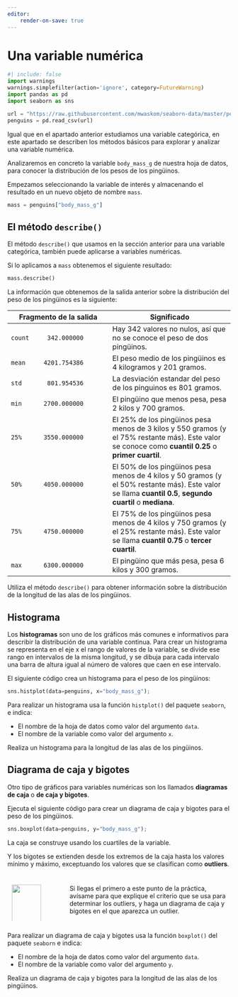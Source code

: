 ```yaml
---
editor:
    render-on-save: true
---
```



# Una variable numérica {#sec-1numerical}
```python
#| include: false
import warnings
warnings.simplefilter(action='ignore', category=FutureWarning)
import pandas as pd
import seaborn as sns

url = "https://raw.githubusercontent.com/mwaskom/seaborn-data/master/penguins.csv"
penguins = pd.read_csv(url)
```


Igual que en el apartado anterior estudiamos una variable categórica, en este apartado se describen los métodos básicos para explorar y analizar una variable numérica. 

Analizaremos en concreto la variable `body_mass_g` de nuestra hoja de datos, para conocer la distribución de los pesos de los pingüinos.

Empezamos seleccionando la variable de interés y almacenando el resultado en un nuevo objeto de nombre `mass`. 

```python
mass = penguins["body_mass_g"]
```

## El método `describe()` {#sec-1numerical-describe}

El método `describe()` que usamos en la sección anterior para una variable categórica, también puede aplicarse a variables numéricas. 

Si lo aplicamos a `mass` obtenemos el siguiente resultado:

```python
mass.describe()
```

La información que obtenemos de la salida anterior sobre la distribución del peso de los pingüinos es la siguiente:

Fragmento de la salida | Significado
----- | ------
`count     342.000000` | Hay 342 valores no nulos, así que no se conoce el peso de dos pingüinos.
`mean     4201.754386` | El peso medio de los pingüinos es $4$ kilogramos y $201$ gramos.
`std       801.954536` | La desviación estandar del peso de los pinguinos es $801$ gramos.
`min      2700.000000` | El pingüino que menos pesa, pesa $2$ kilos y $700$ gramos.
`25%      3550.000000` | El $25\%$ de los pingüinos pesa menos de $3$ kilos y $550$ gramos (y el $75\%$ restante más). Este valor se conoce como __cuantil 0.25__ o __primer cuartil__.
`50%      4050.000000` | El $50\%$ de los pingüinos pesa menos de $4$ kilos y $50$ gramos (y el $50\%$ restante más).  Este valor se llama  __cuantil 0.5__, __segundo cuartil__ o __mediana__.
`75%      4750.000000` | El $75\%$ de los pingüinos pesa menos de $4$ kilos y $750$ gramos (y el $25\%$ restante más).  Este valor se llama __cuantil 0.75__ o __tercer cuartil__.
`max      6300.000000` | El pingüino que más pesa, pesa $6$ kilos y $300$ gramos. 


:::{#exr-1numerical-describe}
Utiliza el método `describe()` para obtener información sobre la distribución de la longitud de las alas de los pingüinos.
:::


<!-- ```{python}
mass_sorted = mass.sort_values()
```
-->
<!-- ```{python}
mass_sorted[84:94] 
```-->
<!-- ```{python}
mass_sorted[255:265]
```  -->


## Histograma {#sec-1numerical-histogram}

<!-- - [ ] En `pandas` están `Dataframe.plot.hist()` y `Dataframe.hist()` -->

Los __histogramas__ son uno de los gráficos más comunes e informativos para describir la distribución de una variable continua. Para crear un histograma se representa en el eje x el rango de valores de la variable, se divide ese rango en intervalos de la misma longitud, y se dibuja para cada intervalo una barra de altura igual al número de valores que caen en ese intervalo. 

El siguiente código crea un histograma para el peso de los pingüinos:

```python
sns.histplot(data=penguins, x="body_mass_g");
```

::: {.callout-note}
Para realizar un histograma usa la función `histplot()` del paquete `seaborn`, e indica:

- El nombre de la hoja de datos como valor del argumento `data`.
- El nombre de la variable como valor del argumento `x`.
:::


:::{#exr-1numerical-histplot}
Realiza un histograma para la longitud de las alas de los pingüinos.
:::


## Diagrama de caja y bigotes

<!-- - [ ] En `pandas` están `Dataframe.plot.box()` y `Dataframe.boxplot()` -->

Otro tipo de gráficos para variables numéricas son los llamados __diagramas de caja__ o __de caja y bigotes__.


Ejecuta el siguiente código para crear un diagrama de caja y bigotes para el peso de los pingüinos.
```python
sns.boxplot(data=penguins, y="body_mass_g");
```

La caja se construye usando los cuartiles de la variable. 

Y los bigotes se extienden desde los extremos de la caja hasta los valores mínimo y máximo, exceptuando los valores que se clasifican como __outliers__. 


::::: {.content-visible when-format="html" style="background-color:transparent;padding:10px"}
:::: {.columns}

::: {.column width="15%"}
![](../img/easter-egg.png){width="100%"}
:::

::: {.column width="5%"}
<!-- empty column to create gap -->
:::

::: {.column width="80%"}
Si llegas el primero a este punto de la práctica, avísame para que explique el criterio que se usa para determinar los outliers, y haga un diagrama de caja y bigotes en el que aparezca un outlier.
:::
::::
:::::

<!-- > The box shows the quartiles of the dataset while the whiskers extend to show the rest of the distribution, except for points that are determined to be “outliers” using a method that is a function of the inter-quartile range. -->


::: {.callout-note}
Para realizar un diagrama de caja y bigotes usa la función `boxplot()` del paquete `seaborn` e indica:

- El nombre de la hoja de datos como valor del argumento `data`.
- El nombre de la variable como valor del argumento `y`.
:::

:::{#exr-1numerical-boxplot}
Realiza un diagrama de caja y bigotes para la longitud de las alas de los pingüinos.
:::



